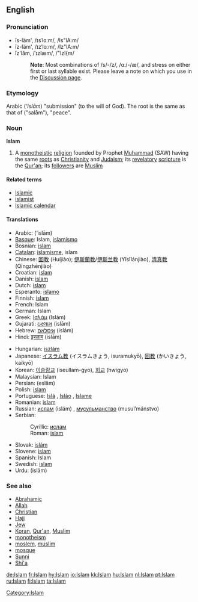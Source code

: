 ==English==

===Pronunciation===
*ĭs-läm', /ɪsˈlɑːm/, /Is"lA:m/
*ĭz-läm', /ɪzˈlɑːm/, /Iz"lA:m/
*ĭz'lăm, /ˈɪzlæm/, /"Izl{m/
*:'''Note''': Most combinations of /s/-/z/, /ɑː/-/æ/, and stress on either first or last syllable exist. Please leave a note on which you use in the [[Talk:Islam|Discussion page]].

===Etymology===
Arabic {{ARchar|[[اسلام|إسْلام]]}} (''‘islām'') "submission" (to the will of God). The root is the same as that of {{ARchar|[[سلام|سَلام]]}} ("salām"), "peace".

===Noun===
'''Islam'''
{{wikipedia}}
# A [[monotheistic]] [[religion]] founded by Prophet [[Muhammad]] (SAW) having the same [[root]]s as [[Christianity]] and [[Judaism]]; its [[revelatory]] [[scripture]] is the [[Qur'an]]; its [[follower]]s are [[Muslim]]

====Related terms====
*[[Islamic]]
*[[islamist]]
*[[Islamic calendar]]

====Translations====
{{top}}
*Arabic: {{ARchar|[[اسلام]]}} (‘islām)
*[[Basque]]: Islam, [[islamismo]]
*Bosnian: [[islam#Bosnian|islam]] {{m}}
*[[Catalan]]: [[islamisme]], islam
*Chinese: [[回教]] (Huíjiào); [[伊斯蘭教]]/[[伊斯兰教]] (Yīsīlánjiào), [[清真教]] (Qīngzhēnjiào)
*Croatian: [[islam#Croatian|islam]] {{m}}
*Danish: [[islam]]
*Dutch: [[islam]] {{m}}
*Esperanto: [[islamo]]
*Finnish: [[islam]]
*French: Islam {{m}}
*German: Islam {{m}}
*Greek: [[Ισλάμ]] (Islám) {{n}}
*Gujarati: [[ઇસ્લામ]] (islām)
*Hebrew: [[איסלאם]] (islám)
*Hindi: [[इस्लाम]] (islām)
{{mid}}
*Hungarian: [[iszlám]]
*Japanese: [[イスラム教]] (イスラムきょう, isuramukyō), [[回教]] (かいきょう, kaikyō)
*Korean: [[이슬람교]] (iseullam-gyo), [[회교]] (hwigyo)
*Malaysian: Islam
*Persian: {{FAchar|[[اسلام]]}} (eslâm)
*Polish: [[islam]]
*Portuguese: [[Islã]] {{m}}, [[Islão]] {{m}}, [[Islame]] {{m}}
*Romanian: [[islam]]
*Russian: [[ислам]] (islám) {{m}}, [[мусульманство]] (musul’mánstvo) {{n}}
*Serbian:
*:Cyrillic: [[ислам#Serbian|ислам]] {{m}}
*:Roman: [[islam#Serbian|islam]] {{m}}
*Slovak: [[islám]] {{m}}
*Slovene: [[islam]] {{m}}
*Spanish: Islam {{m}}
*Swedish: [[islam]]
*Urdu: {{URchar|[[اسلام]]}} (islām)
{{bottom}}

===See also===
*[[Abrahamic]]
*[[Allah]]
*[[Christian]]
*[[Hajj]]
*[[Jew]]
*[[Koran]], [[Qur'an]], [[Muslim]]
*[[monotheism]]
*[[moslem]], [[muslim]]
*[[mosque]]
*[[Sunni]]
*[[Shi'a]]

[[Category:Islam]]

[[de:Islam]]
[[fr:Islam]]
[[hy:Islam]]
[[io:Islam]]
[[kk:Islam]]
[[hu:Islam]]
[[nl:Islam]]
[[pt:Islam]]
[[ru:Islam]]
[[fi:Islam]]
[[ta:Islam]]